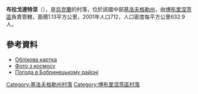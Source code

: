 {{coord|48|6|58|N|31|55|0|E|scale:100000_region:UA|display=title}}

'''布拉戈達特涅'''（{{lang-uk|Благодатне}}），是[[烏克蘭|烏克蘭]]的村落，位於該國中部[[基洛夫格勒州|基洛夫格勒州]]，由[[博布里涅茨區|博布里涅茨區]]負責管轄，面積1.13平方公里，2001年人口712，人口密度每平方公里632.9人。

==參考資料==
*[http://gska2.rada.gov.ua/pls/z7502/A005?rdat1=11.11.2008&rf7571=16376  Облікова картка]{{dead link|date=2017年12月 |bot=InternetArchiveBot |fix-attempted=yes }}
* [http://maps.google.ru/?ie=UTF8&t=h&ll=48.116772,31.926098&spn=0.010028,0.018239&z=15&output=embed Фото з космосу]
* [http://weather.in.ua/kirovogradskaja/1536 Погода в Бобринецькому районі] {{Wayback|url=http://weather.in.ua/kirovogradskaja/1536 |date=20170711054950 }}

{{DEFAULTSORT:Куйбишеве}}
[[Category:基洛夫格勒州村落|Category:基洛夫格勒州村落]]
[[Category:博布里涅茨區村落|Category:博布里涅茨區村落]]


{{Kirovohrad-geo-stub}}